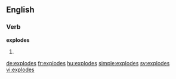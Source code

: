 ==English==

===Verb===
'''explodes'''

# {{third-person singular of|[[explode]]}}

[[de:explodes]]
[[fr:explodes]]
[[hu:explodes]]
[[simple:explodes]]
[[sv:explodes]]
[[vi:explodes]]